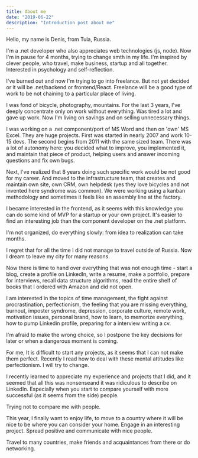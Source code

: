 ```yaml
---
title: About me
date: "2019-06-22"
description: "Introduction post about me"
---
```


Hello, my name is Denis, from Tula, Russia. 

I'm a .net developer who also appreciates web technologies (js, node). 
Now I'm in pause for 4 months, trying to change smth in my life. 
I'm inspired by clever people, who travel, make business, startup 
and all together. Interested in psychology and self-reflection.

I've burned out and now I'm trying to go into freelance. 
But not yet decided or it will be .net/backend or frontend/React. 
Freelance will be a good type of work to be not chaining to 
a particular place of living.

I was fond of bicycle, photography, mountains. For the 
last 3 years, I've deeply concentrate only on work without 
everything. Was tired a lot and gave up work. Now I'm living 
on savings and on selling unnecessary things.

I was working on a .net component/port of MS Word 
and then on 'own' MS Excel. They are huge projects. First was 
started in nearly 2007 and work 10-15 devs. The second begins 
from 2011 with the same sized team. There was a lot of 
autonomy here: you decided what to improve, you implemented 
it, and maintain that piece of product, helping users and answer 
incoming questions and fix own bugs.

Next, I've realized that 8 years doing such specific work 
would be not good for my career. And moved to the infrastructure 
team, that creates and maintain own site, own CRM, own helpdesk 
(yes they love bicycles and not invented here syndrome was common).
We were working using a kanban methodology and sometimes 
it feels like an assembly line at the factory.

I became interested in the frontend, as it seems with this 
knowledge you can do some kind of MVP for a startup or your 
own project. It's easier to find an interesting job than the component 
developer on the .net platform.

I'm not organized, do everything slowly: from idea 
to realization can take months.

I regret that for all the time I did not manage 
to travel outside of Russia. Now I dream to leave my 
city for many reasons.

Now there is time to hand over everything that 
was not enough time - start a blog, create a profile on LinkedIn, 
write a resume, make a portfolio, prepare for interviews, recall
data structure algorithms, read the entire shelf of books that 
I ordered with Amazon and did not open.

I am interested in the topics of time management,
the fight against procrastination, perfectionism, the feeling 
that you are missing everything, burnout, imposter syndrome, 
depression, corporate culture, remote work, motivation issues, 
personal brand, how to learn, to memorize everything, how 
to pump Linkedin profile, preparing for a interview writing a cv.

I'm afraid to make the wrong choice, so I postpone 
the key decisions for later or when a dangerous moment is coming.

For me, It is difficult to start any projects, as it seems 
that I can not make them perfect. Recently I read how to deal 
with these mental attitudes like perfectionism. I will try to change.

I recently learned to appreciate my experience and 
projects that I did, and it seemed that all this was nonsenseand 
it was ridiculous to describe on LinkedIn. Especially when you 
start to compare yourself with more successful (as it seems 
from the side) people.

Trying not to compare me with people.

This year, I finally want to enjoy life, to move to a 
country where it will be nice to be where you can consider 
your home. Engage in an interesting project. 
Spread positive and communicate with nice people.

Travel to many countries, make friends and acquaintances from there or do networking.
